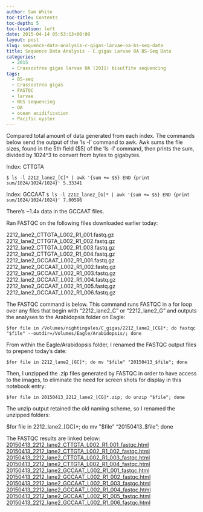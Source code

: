 ```yaml
---
author: Sam White
toc-title: Contents
toc-depth: 5
toc-location: left
date: 2015-04-14 05:53:13+00:00
layout: post
slug: sequence-data-analysis-c-gigas-larvae-oa-bs-seq-data
title: Sequence Data Analysis - C.gigas Larvae OA BS-Seq Data
categories:
  - 2015
  - Crassostrea gigas larvae OA (2011) bisulfite sequencing
tags:
  - BS-seq
  - Crassostrea gigas
  - FASTQC
  - larvae
  - NGS sequencing
  - OA
  - ocean acidification
  - Pacific oyster
---
```


Compared total amount of data generated from each index. The commands below send the output of the 'ls -l' command to awk. Awk sums the file sizes, found in the 5th field ($5) of the 'ls -l' command, then prints the sum, divided by 1024^3 to convert from bytes to gigabytes.

Index: CTTGTA

`$ ls -l 2212_lane2_[C]* | awk '{sum += $5} END {print sum/1024/1024/1024}'
5.33341`

Index: GCCAAT
`$ ls -l 2212_lane2_[G]* | awk '{sum += $5} END {print sum/1024/1024/1024}'
7.00596`

There's ~1.4x data in the GCCAAT files.



Ran FASTQC on the following files downloaded earlier today:

2212_lane2_CTTGTA_L002_R1_001.fastq.gz
2212_lane2_CTTGTA_L002_R1_002.fastq.gz
2212_lane2_CTTGTA_L002_R1_003.fastq.gz
2212_lane2_CTTGTA_L002_R1_004.fastq.gz
2212_lane2_GCCAAT_L002_R1_001.fastq.gz
2212_lane2_GCCAAT_L002_R1_002.fastq.gz
2212_lane2_GCCAAT_L002_R1_003.fastq.gz
2212_lane2_GCCAAT_L002_R1_004.fastq.gz
2212_lane2_GCCAAT_L002_R1_005.fastq.gz
2212_lane2_GCCAAT_L002_R1_006.fastq.gz



The FASTQC command is below. This command runs FASTQC in a for loop over any files that begin with "2212_lane2_C" or "2212_lane2_G" and outputs the analyses to the Arabidopsis folder on Eagle:

`$for file in /Volumes/nightingales/C_gigas/2212_lane2_[CG]*; do fastqc "$file" --outdir=/Volumes/Eagle/Arabidopsis/; done`



From within the Eagle/Arabidopsis folder, I renamed the FASTQC output files to prepend today's date:

`$for file in 2212_lane2_[GC]*; do mv "$file" "20150413_$file"; done`



Then, I unzipped the .zip files generated by FASTQC in order to have access to the images, to eliminate the need for screen shots for display in this notebook entry:

`$for file in 20150413_2212_lane2_[CG]*.zip; do unzip "$file"; done`



The unzip output retained the old naming scheme, so I renamed the unzipped folders:

$for file in 2212_lane2_[GC]*; do mv "$file" "20150413_$file"; done



The FASTQC results are linked below:
[
20150413_2212_lane2_CTTGTA_L002_R1_001_fastqc.html](https://eagle.fish.washington.edu/Arabidopsis/20150413_2212_lane2_CTTGTA_L002_R1_001_fastqc.html)
[20150413_2212_lane2_CTTGTA_L002_R1_002_fastqc.html](https://eagle.fish.washington.edu/Arabidopsis/20150413_2212_lane2_CTTGTA_L002_R1_002_fastqc.html)
[20150413_2212_lane2_CTTGTA_L002_R1_003_fastqc.html](https://eagle.fish.washington.edu/Arabidopsis/20150413_2212_lane2_CTTGTA_L002_R1_003_fastqc.html)
[20150413_2212_lane2_CTTGTA_L002_R1_004_fastqc.html](https://eagle.fish.washington.edu/Arabidopsis/20150413_2212_lane2_CTTGTA_L002_R1_004_fastqc.html)
[20150413_2212_lane2_GCCAAT_L002_R1_001_fastqc.html](https://eagle.fish.washington.edu/Arabidopsis/20150413_2212_lane2_GCCAAT_L002_R1_001_fastqc.html)
[20150413_2212_lane2_GCCAAT_L002_R1_002_fastqc.html](https://eagle.fish.washington.edu/Arabidopsis/20150413_2212_lane2_GCCAAT_L002_R1_002_fastqc.html)
[20150413_2212_lane2_GCCAAT_L002_R1_003_fastqc.html](https://eagle.fish.washington.edu/Arabidopsis/20150413_2212_lane2_GCCAAT_L002_R1_003_fastqc.html)
[20150413_2212_lane2_GCCAAT_L002_R1_004_fastqc.html](https://eagle.fish.washington.edu/Arabidopsis/20150413_2212_lane2_GCCAAT_L002_R1_004_fastqc.html)
[20150413_2212_lane2_GCCAAT_L002_R1_005_fastqc.html](https://eagle.fish.washington.edu/Arabidopsis/20150413_2212_lane2_GCCAAT_L002_R1_005_fastqc.html)
[20150413_2212_lane2_GCCAAT_L002_R1_006_fastqc.html](https://eagle.fish.washington.edu/Arabidopsis/20150413_2212_lane2_GCCAAT_L002_R1_006_fastqc.html)


